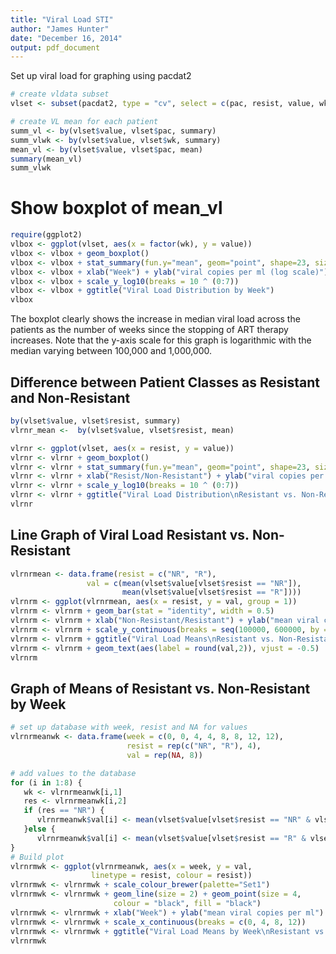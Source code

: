 ```yaml
---
title: "Viral Load STI"
author: "James Hunter"
date: "December 16, 2014"
output: pdf_document
---
```


Set up viral load for graphing using pacdat2

```r
# create vldata subset
vlset <- subset(pacdat2, type = "cv", select = c(pac, resist, value, wk))

# create VL mean for each patient
summ_vl <- by(vlset$value, vlset$pac, summary)
summ_vlwk <- by(vlset$value, vlset$wk, summary)
mean_vl <- by(vlset$value, vlset$pac, mean)
summary(mean_vl)
summ_vlwk
```


# Show boxplot of mean_vl
```r
require(ggplot2)
vlbox <- ggplot(vlset, aes(x = factor(wk), y = value))
vlbox <- vlbox + geom_boxplot()
vlbox <- vlbox + stat_summary(fun.y="mean", geom="point", shape=23, size=3, fill="white")
vlbox <- vlbox + xlab("Week") + ylab("viral copies per ml (log scale)")
vlbox <- vlbox + scale_y_log10(breaks = 10 ^ (0:7))
vlbox <- vlbox + ggtitle("Viral Load Distribution by Week")
vlbox
```

The boxplot clearly shows the increase in median viral load across the patients as the number of weeks since the stopping of ART therapy increases. Note that the y-axis scale for this graph is logarithmic with the median varying between 100,000 and 1,000,000.

Difference between Patient Classes as Resistant and Non-Resistant
-----------------------------------------------------------------

```r
by(vlset$value, vlset$resist, summary)
vlrnr_mean <-  by(vlset$value, vlset$resist, mean)

vlrnr <- ggplot(vlset, aes(x = resist, y = value))
vlrnr <- vlrnr + geom_boxplot()
vlrnr <- vlrnr + stat_summary(fun.y="mean", geom="point", shape=23, size=3, fill="white")
vlrnr <- vlrnr + xlab("Resist/Non-Resistant") + ylab("viral copies per ml (log scale)")
vlrnr <- vlrnr + scale_y_log10(breaks = 10 ^ (0:7))
vlrnr <- vlrnr + ggtitle("Viral Load Distribution\nResistant vs. Non-Resistant")
vlrnr
```

Line Graph of Viral Load Resistant vs. Non-Resistant
----------------------------------------------------

```r
vlrnrmean <- data.frame(resist = c("NR", "R"), 
                 val = c(mean(vlset$value[vlset$resist == "NR"]), 
                         mean(vlset$value[vlset$resist == "R"])))
vlrnrm <- ggplot(vlrnrmean, aes(x = resist, y = val, group = 1))
vlrnrm <- vlrnrm + geom_bar(stat = "identity", width = 0.5)
vlrnrm <- vlrnrm + xlab("Non-Resistant/Resistant") + ylab("mean viral copies per ml")
vlrnrm <- vlrnrm + scale_y_continuous(breaks = seq(100000, 600000, by = 100000))
vlrnrm <- vlrnrm + ggtitle("Viral Load Means\nResistant vs. Non-Resistant")
vlrnrm <- vlrnrm + geom_text(aes(label = round(val,2)), vjust = -0.5)
vlrnrm
```

Graph of Means of Resistant vs. Non-Resistant by Week
-----------------------------------------------------
```r
# set up database with week, resist and NA for values
vlrnrmeanwk <- data.frame(week = c(0, 0, 4, 4, 8, 8, 12, 12),
                          resist = rep(c("NR", "R"), 4), 
                          val = rep(NA, 8))

# add values to the database
for (i in 1:8) {
   wk <- vlrnrmeanwk[i,1]
   res <- vlrnrmeanwk[i,2]
   if (res == "NR") {
      vlrnrmeanwk$val[i] <- mean(vlset$value[vlset$resist == "NR" & vlset$wk == wk])
   }else {
      vlrnrmeanwk$val[i] <- mean(vlset$value[vlset$resist == "R" & vlset$wk == wk])   }
}
# Build plot                         
vlrnrmwk <- ggplot(vlrnrmeanwk, aes(x = week, y = val, 
                  linetype = resist, colour = resist))
vlrnrmwk <- vlrnrmwk + scale_colour_brewer(palette="Set1")
vlrnrmwk <- vlrnrmwk + geom_line(size = 2) + geom_point(size = 4,
                       colour = "black", fill = "black")
vlrnrmwk <- vlrnrmwk + xlab("Week") + ylab("mean viral copies per ml")
vlrnrmwk <- vlrnrmwk + scale_x_continuous(breaks = c(0, 4, 8, 12))
vlrnrmwk <- vlrnrmwk + ggtitle("Viral Load Means by Week\nResistant vs. Non-Resistant")
vlrnrmwk
```

